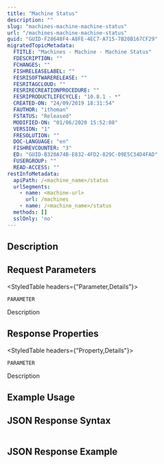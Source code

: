 ```yaml
---
title: "Machine Status"
description: ""
slug: "machines-machine-machine-status"
url: "/machines-machine-machine-status"
guid: "GUID-F28648F4-A8FE-4EC7-A715-7B20B167CF29"
migratedTopicMetadata:
  FTITLE: "Machines - Machine - Machine Status"
  FDESCRIPTION: ""
  FCHANGES: ""
  FISHRELEASELABEL: ""
  FESRISOFTWARERELEASE: ""
  FESRITAGCLOUD: ""
  FESRIRECREATIONPROCEDURE: ""
  FESRIPRODUCTLIFECYCLE: "10.8.1 - *"
  CREATED-ON: "24/09/2019 18:31:54"
  FAUTHOR: "ithoman"
  FSTATUS: "Released"
  MODIFIED-ON: "01/06/2020 15:52:08"
  VERSION: "1"
  FRESOLUTION: ""
  DOC-LANGUAGE: "en"
  FISHREVCOUNTER: "3"
  ED: "GUID-B320A74B-E832-4FD2-829C-09E5C34D4FAD"
  FUSERGROUP: ""
  READ-ACCESS: ""
restInfoMetadata:
  apiPath: /<machine_name>/status
  urlSegments:
    - name: <machine-url>
      url: /machines
    - name: /<machine_name>/status
  methods: []
  sslOnly: 'no'
---
```


## Description

##  Request Parameters 

<StyledTable headers={"Parameter,Details"}>

<StyledTableRow>

<StyledTableCell cellStyle="markdown">

`PARAMETER` 

</StyledTableCell>

<StyledTableCell cellStyle="markdown">

Description

</StyledTableCell>

</StyledTableRow>

</StyledTable>

## Response Properties

<StyledTable headers={"Property,Details"}>

<StyledTableRow>

<StyledTableCell cellStyle="markdown">

`PARAMETER` 

</StyledTableCell>

<StyledTableCell cellStyle="markdown">

Description

</StyledTableCell>

</StyledTableRow>

</StyledTable>

## Example Usage

## JSON Response Syntax

```javascript

```

 

## JSON Response Example

```javascript

```

 
